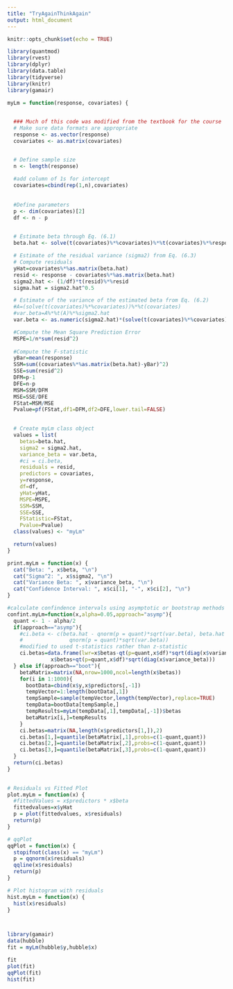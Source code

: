 ```yaml
---
title: "TryAgainThinkAgain"
output: html_document
---
```


```r
knitr::opts_chunk$set(echo = TRUE)
```

```r
library(quantmod)
library(rvest)
library(dplyr)
library(data.table)
library(tidyverse)
library(knitr)
library(gamair)
```



```r
myLm = function(response, covariates) {

  
  ### Much of this code was modified from the textbook for the course
  # Make sure data formats are appropriate
  response <- as.vector(response)
  covariates <- as.matrix(covariates)


  # Define sample size
  n <- length(response)
  
  #add column of 1s for intercept
  covariates=cbind(rep(1,n),covariates)  
  
  
  #Define parameters
  p <- dim(covariates)[2]
  df <- n - p
  

  # Estimate beta through Eq. (6.1)
  beta.hat <- solve(t(covariates)%*%covariates)%*%t(covariates)%*%response

  # Estimate of the residual variance (sigma2) from Eq. (6.3)
  # Compute residuals
  yHat=covariates%*%as.matrix(beta.hat)
  resid <- response - covariates%*%as.matrix(beta.hat)
  sigma2.hat <- (1/df)*t(resid)%*%resid
  sigma.hat = sigma2.hat^0.5

  # Estimate of the variance of the estimated beta from Eq. (6.2)
  #A=(solve(t(covariates)%*%covariates))%*%t(covariates)
  #var.beta=A%*%t(A)%*%sigma2.hat
  var.beta <- as.numeric(sigma2.hat)*(solve(t(covariates)%*%covariates))

  #Compute the Mean Square Prediction Error
  MSPE=1/n*sum(resid^2)
  
  #Compute the F-statistic
  yBar=mean(response)
  SSM=sum((covariates%*%as.matrix(beta.hat)-yBar)^2)
  SSE=sum(resid^2)
  DFM=p-1
  DFE=n-p
  MSM=SSM/DFM
  MSE=SSE/DFE
  FStat=MSM/MSE
  Pvalue=pf(FStat,df1=DFM,df2=DFE,lower.tail=FALSE)
  

  # Create myLm class object
  values = list(
    betas=beta.hat,
    sigma2 = sigma2.hat,
    variance_beta = var.beta,
    #ci = ci.beta,
    residuals = resid,
    predictors = covariates,
    y=response,
    df=df,
    yHat=yHat,
    MSPE=MSPE,
    SSM=SSM,
    SSE=SSE,
    FStatistic=FStat,
    Pvalue=Pvalue)
  class(values) <- "myLm"

  return(values)
}

print.myLm = function(x) {
  cat("Beta: ", x$beta, "\n")
  cat("Sigma^2: ", x$sigma2, "\n")
  cat("Variance Beta: ", x$variance_beta, "\n")
  cat("Confidence Interval: ", x$ci[1], "-", x$ci[2], "\n")
}

#calculate confindence intervals using asymptotic or bootstrap methods
confint.myLm=function(x,alpha=0.05,approach="asymp"){
  quant <- 1 - alpha/2
  if(approach=="asymp"){
    #ci.beta <- c(beta.hat - qnorm(p = quant)*sqrt(var.beta), beta.hat +
    #               qnorm(p = quant)*sqrt(var.beta))
    #modified to used t-statistics rather than z-statistic
    ci.betas=data.frame(lwr=x$betas-qt(p=quant,x$df)*sqrt(diag(x$variance_beta)),upr=
              x$betas+qt(p=quant,x$df)*sqrt(diag(x$variance_beta)))
  } else if(approach=="boot"){
    betaMatrix=matrix(NA,nrow=1000,ncol=length(x$betas))
    for(i in 1:1000){
      bootData=cbind(x$y,x$predictors[,-1])
      tempVector=1:length(bootData[,1])
      tempSample=sample(tempVector,length(tempVector),replace=TRUE)
      tempData=bootData[tempSample,]
      tempResults=myLm(tempData[,1],tempData[,-1])$betas
      betaMatrix[i,]=tempResults
    }
    ci.betas=matrix(NA,length(x$predictors[1,]),2)
    ci.betas[1,]=quantile(betaMatrix[,1],probs=c(1-quant,quant))
    ci.betas[2,]=quantile(betaMatrix[,2],probs=c(1-quant,quant))
    ci.betas[3,]=quantile(betaMatrix[,3],probs=c(1-quant,quant))
  }
  return(ci.betas)
}
  

# Residuals vs Fitted Plot
plot.myLm = function(x) {
  #fittedValues = x$predictors * x$beta
  fittedvalues=x$yHat
  p = plot(fittedvalues, x$residuals)
  return(p)
}

# qqPlot
qqPlot = function(x) {
  stopifnot(class(x) == "myLm")
  p = qqnorm(x$residuals)
  qqline(x$residuals)
  return(p)
}

# Plot histogram with residuals
hist.myLm = function(x) {
  hist(x$residuals)
}



library(gamair)
data(hubble)
fit = myLm(hubble$y,hubble$x)

fit
plot(fit)
qqPlot(fit)
hist(fit)
```
